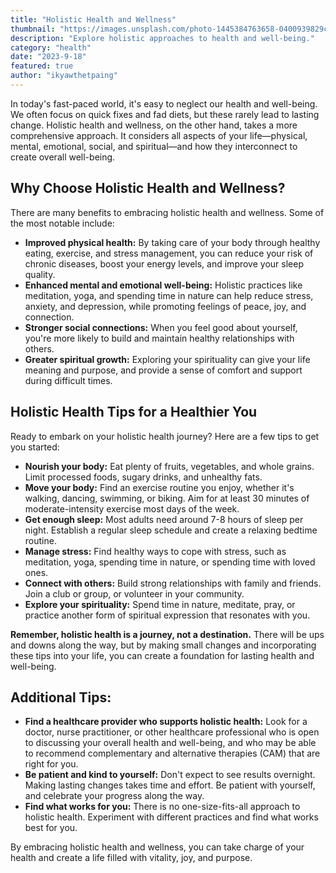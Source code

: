 ```yaml
---
title: "Holistic Health and Wellness"
thumbnail: "https://images.unsplash.com/photo-1445384763658-0400939829cd"
description: "Explore holistic approaches to health and well-being."
category: "health"
date: "2023-9-18"
featured: true
author: "ikyawthetpaing"
---
```


In today's fast-paced world, it's easy to neglect our health and well-being. We often focus on quick fixes and fad diets, but these rarely lead to lasting change. Holistic health and wellness, on the other hand, takes a more comprehensive approach. It considers all aspects of your life—physical, mental, emotional, social, and spiritual—and how they interconnect to create overall well-being.

## Why Choose Holistic Health and Wellness?

There are many benefits to embracing holistic health and wellness. Some of the most notable include:

- **Improved physical health:** By taking care of your body through healthy eating, exercise, and stress management, you can reduce your risk of chronic diseases, boost your energy levels, and improve your sleep quality.
- **Enhanced mental and emotional well-being:** Holistic practices like meditation, yoga, and spending time in nature can help reduce stress, anxiety, and depression, while promoting feelings of peace, joy, and connection.
- **Stronger social connections:** When you feel good about yourself, you're more likely to build and maintain healthy relationships with others.
- **Greater spiritual growth:** Exploring your spirituality can give your life meaning and purpose, and provide a sense of comfort and support during difficult times.

## Holistic Health Tips for a Healthier You

Ready to embark on your holistic health journey? Here are a few tips to get you started:

- **Nourish your body:** Eat plenty of fruits, vegetables, and whole grains. Limit processed foods, sugary drinks, and unhealthy fats.
- **Move your body:** Find an exercise routine you enjoy, whether it's walking, dancing, swimming, or biking. Aim for at least 30 minutes of moderate-intensity exercise most days of the week.
- **Get enough sleep:** Most adults need around 7-8 hours of sleep per night. Establish a regular sleep schedule and create a relaxing bedtime routine.
- **Manage stress:** Find healthy ways to cope with stress, such as meditation, yoga, spending time in nature, or spending time with loved ones.
- **Connect with others:** Build strong relationships with family and friends. Join a club or group, or volunteer in your community.
- **Explore your spirituality:** Spend time in nature, meditate, pray, or practice another form of spiritual expression that resonates with you.

**Remember, holistic health is a journey, not a destination.** There will be ups and downs along the way, but by making small changes and incorporating these tips into your life, you can create a foundation for lasting health and well-being.

## Additional Tips:

- **Find a healthcare provider who supports holistic health:** Look for a doctor, nurse practitioner, or other healthcare professional who is open to discussing your overall health and well-being, and who may be able to recommend complementary and alternative therapies (CAM) that are right for you.
- **Be patient and kind to yourself:** Don't expect to see results overnight. Making lasting changes takes time and effort. Be patient with yourself, and celebrate your progress along the way.
- **Find what works for you:** There is no one-size-fits-all approach to holistic health. Experiment with different practices and find what works best for you.

By embracing holistic health and wellness, you can take charge of your health and create a life filled with vitality, joy, and purpose.
